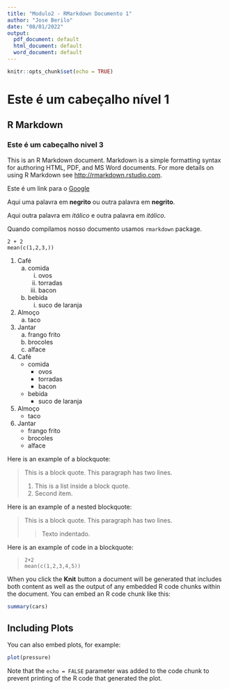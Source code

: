 ```yaml
---
title: "Modulo2 - RMarkdown Documento 1"
author: "Jose Berilo"
date: "08/01/2022"
output:
  pdf_document: default
  html_document: default
  word_document: default
---
```


```r
knitr::opts_chunk$set(echo = TRUE)
```
# Este é um cabeçalho nível 1

## R Markdown

### Este é um cabeçalho nivel 3

This is an R Markdown document. Markdown is a simple formatting syntax for authoring HTML, PDF, and MS Word documents. For more details on using R Markdown see <http://rmarkdown.rstudio.com>.

Este é um link para o [Google](http://google.com)

Aqui uma palavra em **negrito** ou outra palavra em __negrito__.

Aqui outra palavra em *itálico* e outra palavra em _itálico_.

Quando compilamos nosso documento usamos `rmarkdown` package.

```
2 + 2
mean(c(1,2,3,))
```

1. Café
    a. comida
        i.   ovos
        ii.  torradas
        iii. bacon
    b. bebida
        i. suco de laranja
2. Almoço
    a. taco
3. Jantar
    a. frango frito
    b. brocoles
    c. alface
    
    
    
1. Café
    - comida
        + ovos
        + torradas
        + bacon
    - bebida
        + suco de laranja
2. Almoço
    - taco
3. Jantar
    - frango frito
    - brocoles
    - alface
    

Here is an example of a blockquote:

> This is a block quote. This
> paragraph has two lines.
>
> 1. This is a list inside a block quote.
> 2. Second item.


Here is an example of a nested blockquote:

> This is a block quote. This
> paragraph has two lines.
>
> > Texto indentado.

Here is an example of code in a blockquote:

>     2+2
>     mean(c(1,2,3,4,5))

   

When you click the **Knit** button a document will be generated that includes both content as well as the output of any embedded R code chunks within the document. You can embed an R code chunk like this:

```r
summary(cars)
```

## Including Plots

You can also embed plots, for example:

```r
plot(pressure)
```

Note that the `echo = FALSE` parameter was added to the code chunk to prevent printing of the R code that generated the plot.

